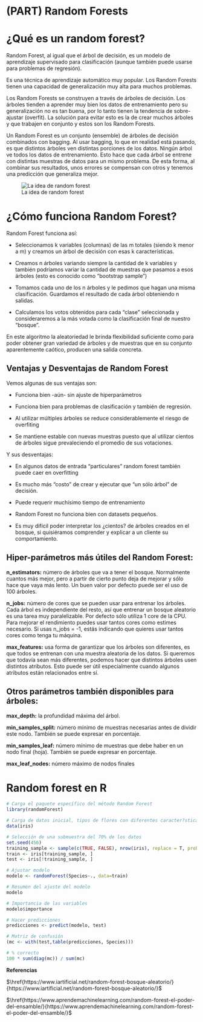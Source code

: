 # (PART) Random Forests {-}

# ¿Qué es un random forest?

Random Forest, al igual que el árbol de decisión, es un modelo de aprendizaje supervisado para clasificación (aunque también puede usarse para problemas de regresión).

Es una técnica de aprendizaje automático muy popular. Los Random Forests tienen una capacidad de generalización muy alta para muchos problemas.

Los Random Forests se construyen a través de árboles de decisión. Los árboles tienden a aprender muy bien los datos de entrenamiento pero su generalización no es tan buena, por lo tanto tienen la tendencia de sobre-ajustar (overfit). La solución para evitar esto es la de crear muchos árboles y que trabajen en conjunto y estos son los Random Forests.

Un Random Forest es un conjunto (ensemble) de árboles de decisión combinados con bagging. Al usar bagging, lo que en realidad está pasando, es que distintos árboles ven distintas porciones de los datos. Ningún árbol ve todos los datos de entrenamiento. Esto hace que cada árbol se entrene con distintas muestras de datos para un mismo problema. De esta forma, al combinar sus resultados, unos errores se compensan con otros y tenemos una predicción que generaliza mejor.

![La idea de random forest](rf_example.png)

# ¿Cómo funciona Random Forest?

Random Forest funciona así:

- Seleccionamos k variables (columnas) de las m totales (siendo k menor a m) y creamos un árbol de decisión con esas k características.

- Creamos n árboles variando siempre la cantidad de k variables y también podríamos variar la cantidad de muestras que pasamos a esos árboles (esto es conocido como “bootstrap sample”)

- Tomamos cada uno de los n árboles y le pedimos que hagan una misma clasificación. Guardamos el resultado de cada árbol obteniendo n salidas.

- Calculamos los votos obtenidos para cada “clase” seleccionada y consideraremos a la más votada como la clasificación final de nuestro “bosque”.


En este algoritmo la aleatoriedad le brinda flexibilidad suficiente como para poder obtener gran variedad de árboles y de muestras que en su conjunto aparentemente caótico, producen una salida concreta.

## Ventajas y Desventajas de Random Forest

Vemos algunas de sus ventajas son:

- Funciona bien -aún- sin ajuste de hiperparámetros

- Funciona bien para problemas de clasificación y también de regresión.

- Al utilizar múltiples árboles se reduce considerablemente el riesgo de overfiting

- Se mantiene estable con nuevas muestras puesto que al utilizar cientos de árboles sigue prevaleciendo el promedio de sus votaciones.

Y sus desventajas:

- En algunos datos de entrada “particulares” random forest también puede caer en overfitting

- Es mucho más “costo” de crear y ejecutar que “un sólo árbol” de decisión.

- Puede requerir muchísimo tiempo de entrenamiento

- Random Forest no funciona bien con datasets pequeños.

- Es muy difícil poder interpretar los ¿cientos? de árboles creados en el bosque, si quisiéramos comprender y explicar a un cliente su comportamiento.


## Hiper-parámetros más útiles del Random Forest:

**n_estimators:** número de árboles que va a tener el bosque. Normalmente cuantos más mejor, pero a partir de cierto punto deja de mejorar y sólo hace que vaya más lento. Un buen valor por defecto puede ser el uso de 100 árboles.

**n_jobs:** número de cores que se pueden usar para entrenar los árboles. Cada árbol es independiente del resto, así que entrenar un bosque aleatorio es una tarea muy paralelizable. Por defecto sólo utiliza 1 core de la CPU. Para mejorar el rendimiento puedes usar tantos cores como estimes necesario. Si usas n_jobs = -1, estás indicando que quieres usar tantos cores como tenga tu máquina.

**max_features:** usa forma de garantizar que los árboles son diferentes, es que todos se entrenan con una muestra aleatoria de los datos. Si queremos que todavía sean más diferentes, podemos hacer que distintos árboles usen distintos atributos. Esto puede ser útil especialmente cuando algunos atributos están relacionados entre sí.

## Otros parámetros también disponibles para árboles:

**max_depth:** la profundidad máxima del árbol. 

**min_samples_split:** número mínimo de muestras necesarias antes de dividir este nodo. También se puede expresar en porcentaje.

**min_samples_leaf:** número mínimo de muestras que debe haber en un nodo final (hoja). También se puede expresar en porcentaje.

**max_leaf_nodes:** número máximo de nodos finales

# Random forest en R

```r
# Carga el paquete específico del método Random Forest
library(randomForest)

# Carga de datos inicial, tipos de flores con diferentes caracter?sticas 
data(iris)

# Selección de una submuestra del 70% de los datos
set.seed(456)
training_sample <- sample(c(TRUE, FALSE), nrow(iris), replace = T, prob = c(0.7,0.3))
train <- iris[training_sample, ]
test <- iris[!training_sample, ]

# Ajustar modelo
modelo <- randomForest(Species~., data=train)

# Resumen del ajuste del modelo
modelo

# Importancia de las variables
modelo$importance

# Hacer predicciones
predicciones <- predict(modelo, test)

# Matriz de confusión
(mc <- with(test,table(predicciones, Species)))

# % correcto
100 * sum(diag(mc)) / sum(mc)
```

__Referencias__

$\href{https://www.iartificial.net/random-forest-bosque-aleatorio/}{https://www.iartificial.net/random-forest-bosque-aleatorio/}$

$\href{https://www.aprendemachinelearning.com/random-forest-el-poder-del-ensamble/}{https://www.aprendemachinelearning.com/random-forest-el-poder-del-ensamble/}$
